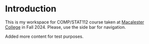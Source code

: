 # Introduction {.unnumbered}

This is my workspace for COMP/STAT112 course taken at [Macalester College](https://www.macalester.edu/) in Fall 2024.  Please, use the side bar for navigation.

Added more content for test purposes.

